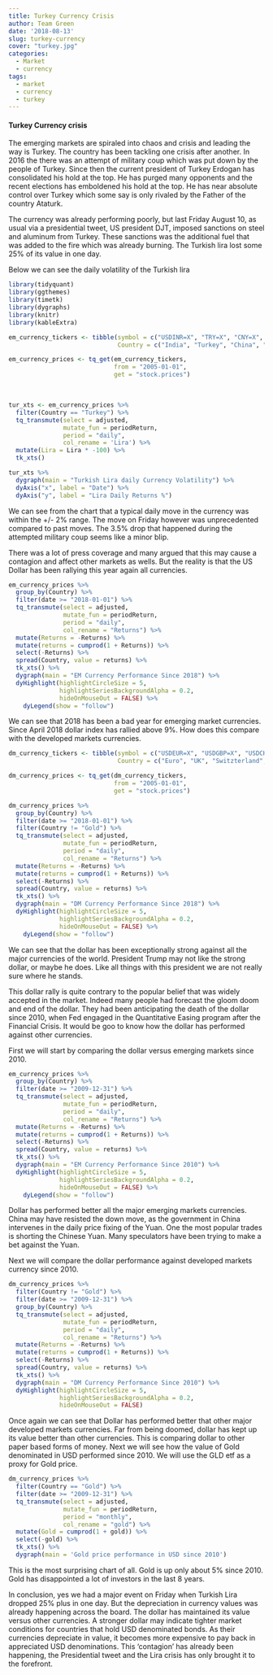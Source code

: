 ```yaml
---
title: Turkey Currency Crisis
author: Team Green
date: '2018-08-13'
slug: turkey-currency
cover: "turkey.jpg"
categories:
  - Market
  - currency
tags:
  - market
  - currency
  - turkey
---
```


#### Turkey Currency crisis

The emerging markets are spiraled into chaos and crisis and leading the way is Turkey. The country has been tackling one crisis after another. In 2016 the there was an attempt of military coup which was put down by the people of Turkey. Since then the current president of Turkey Erdogan has consolidated his hold at the top. He has purged many opponents and the recent elections has emboldened his hold at the top. He has near absolute control over Turkey which some say is only rivaled by the Father of the country Ataturk.

The currency was already performing poorly, but last Friday August 10, as usual via a presidential tweet, US president DJT, imposed sanctions on steel and aluminum from Turkey. These sanctions was the additional fuel that was added to the fire which was already burning. The Turkish lira lost some 25% of its value in one day.

Below we can see the daily volatility of the Turkish lira

```r

library(tidyquant)
library(ggthemes)
library(timetk)
library(dygraphs)
library(knitr)
library(kableExtra)

```


```r

em_currency_tickers <- tibble(symbol = c("USDINR=X", "TRY=X", "CNY=X", "USDMXN=X", "USDRUB=X", "USDZAR=X", "USDARS=X", "USDKRW=X"),
                              Country = c("India", "Turkey", "China", "Mexico", "Russia", "South Africa", "Argentina", "Korea"))

em_currency_prices <- tq_get(em_currency_tickers,
                             from = "2005-01-01",
                             get = "stock.prices")
```

<br/>

```r

tur_xts <- em_currency_prices %>%
  filter(Country == "Turkey") %>%
  tq_transmute(select = adjusted,
               mutate_fun = periodReturn,
               period = "daily",
               col_rename = 'Lira') %>%
  mutate(Lira = Lira * -100) %>%
  tk_xts()

tur_xts %>%
  dygraph(main = "Turkish Lira daily Currency Volatility") %>%
  dyAxis("x", label = "Date") %>%
  dyAxis("y", label = "Lira Daily Returns %")

```

We can see from the chart that a typical daily move in the currency was within the +/- 2% range. The move on Friday however was unprecedented compared to past moves. The 3.5% drop that happened during the attempted military coup seems like a minor blip.

There was a lot of press coverage and many argued that this may cause a contagion and affect other markets as wells. But the reality is that the US Dollar has been rallying this year again all currencies.

```r
    
em_currency_prices %>%
  group_by(Country) %>%
  filter(date >= "2018-01-01") %>%
  tq_transmute(select = adjusted,
               mutate_fun = periodReturn,
               period = "daily",
               col_rename = "Returns") %>%
  mutate(Returns = -Returns) %>%
  mutate(returns = cumprod(1 + Returns)) %>%
  select(-Returns) %>%
  spread(Country, value = returns) %>%
  tk_xts() %>%
  dygraph(main = "EM Currency Performance Since 2018") %>%
  dyHighlight(highlightCircleSize = 5, 
              highlightSeriesBackgroundAlpha = 0.2,
              hideOnMouseOut = FALSE) %>%
    dyLegend(show = "follow")


```

We can see that 2018 has been a bad year for emerging market currencies. Since April 2018 dollar index has rallied above 9%. How does this compare with the developed markets currencies. 


```r

dm_currency_tickers <- tibble(symbol = c("USDEUR=X", "USDGBP=X", "USDCHF=X", "USDCAD=X", "USDNZD=X", "USDAUD=X", "USDJPY=X", "GLD"),
                              Country = c("Euro", "UK", "Switzterland", "Canada", "New Zealand", "Australia", "Japan", "Gold"))

dm_currency_prices <- tq_get(dm_currency_tickers,
                             from = "2005-01-01",
                             get = "stock.prices")

dm_currency_prices %>%
  group_by(Country) %>%
  filter(date >= "2018-01-01") %>%
  filter(Country != "Gold") %>%
  tq_transmute(select = adjusted,
               mutate_fun = periodReturn,
               period = "daily",
               col_rename = "Returns") %>%
  mutate(Returns = -Returns) %>%
  mutate(returns = cumprod(1 + Returns)) %>%
  select(-Returns) %>%
  spread(Country, value = returns) %>%
  tk_xts() %>%
  dygraph(main = "DM Currency Performance Since 2018") %>%
  dyHighlight(highlightCircleSize = 5, 
              highlightSeriesBackgroundAlpha = 0.2,
              hideOnMouseOut = FALSE) %>%
    dyLegend(show = "follow")


```

We can see that the dollar has been exceptionally strong against all the major currencies of the world. President Trump may not like the strong dollar, or maybe he does. Like all things with this president we are not really sure where he stands.

This dollar rally is quite contrary to the popular belief that was widely accepted in the market. Indeed many people had forecast the gloom doom and end of the dollar. They had been anticipating the death of the dollar since 2010, when Fed engaged in the Quantitative Easing program after the Financial Crisis. It would be goo to know how the dollar has performed against other currencies.

First we will start by comparing the dollar versus emerging markets since 2010.

```r

em_currency_prices %>%
  group_by(Country) %>%
  filter(date >= "2009-12-31") %>%
  tq_transmute(select = adjusted,
               mutate_fun = periodReturn,
               period = "daily",
               col_rename = "Returns") %>%
  mutate(Returns = -Returns) %>%
  mutate(returns = cumprod(1 + Returns)) %>%
  select(-Returns) %>%
  spread(Country, value = returns) %>%
  tk_xts() %>%
  dygraph(main = "EM Currency Performance Since 2010") %>%
  dyHighlight(highlightCircleSize = 5, 
              highlightSeriesBackgroundAlpha = 0.2,
              hideOnMouseOut = FALSE) %>%
    dyLegend(show = "follow")

```

Dollar has performed better all the major emerging markets currencies. China may have resisted the down move, as the government in China intervenes in the daily price fixing of the Yuan. One the most popular trades is shorting the Chinese Yuan. Many speculators have been trying to make a bet against the Yuan.

Next we will compare the dollar performance against developed markets currency since 2010.

```r

dm_currency_prices %>%
  filter(Country != "Gold") %>%
  filter(date >= "2009-12-31") %>%
  group_by(Country) %>%
  tq_transmute(select = adjusted,
               mutate_fun = periodReturn,
               period = "daily",
               col_rename = "Returns") %>%
  mutate(Returns = -Returns) %>%
  mutate(returns = cumprod(1 + Returns)) %>%
  select(-Returns) %>%
  spread(Country, value = returns) %>%
  tk_xts() %>%
  dygraph(main = "DM Currency Performance Since 2010") %>%
  dyHighlight(highlightCircleSize = 5, 
              highlightSeriesBackgroundAlpha = 0.2,
              hideOnMouseOut = FALSE)


```

Once again we can see that Dollar has performed better that other major developed markets currencies. Far from being doomed, dollar has kept up its value better than other currencies. This is comparing dollar to other paper based forms of money. 
Next we will see how the value of Gold denominated in USD performed since 2010. We will use the GLD etf as a proxy for Gold price.

```r

dm_currency_prices %>%
  filter(Country == "Gold") %>%
  filter(date >= "2009-12-31") %>%
  tq_transmute(select = adjusted,
               mutate_fun = periodReturn,
               period = "monthly",
               col_rename = "gold") %>%
  mutate(Gold = cumprod(1 + gold)) %>%
  select(-gold) %>%
  tk_xts() %>%
  dygraph(main = 'Gold price performance in USD since 2010')

```

This is the most surprising chart of all. Gold is up only about 5% since 2010. Gold has disappointed a lot of investors in the last 8 years.

In conclusion, yes we had a major event on Friday when Turkish Lira dropped 25% plus in one day. But the depreciation in currency values was already happening across the board. The dollar has maintained its value versus other currencies. A stronger dollar may indicate tighter market conditions for countries that hold USD denominated bonds. As their currencies depreciate in value, it becomes more expensive to pay back in appreciated USD denominations. This 'contagion' has already been happening, the Presidential tweet and the Lira crisis has only brought it to the forefront.
















